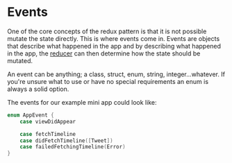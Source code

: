 # Events

One of the core concepts of the redux pattern is that it is not possible mutate the state directly. This is where events come in. Events are objects that describe what happened in the app and by describing what happened in the app, the [reducer](./reducer) can then determine how the state should be mutated.

An event can be anything; a class, struct, enum, string, integer...whatever. If you're unsure what to use or have no special requirements an enum is always a solid option.

The events for our example mini app could look like:

```swift
enum AppEvent {
    case viewDidAppear

    case fetchTimeline
    case didFetchTimeline([Tweet])
    case failedFetchingTimeline(Error)
}
```
